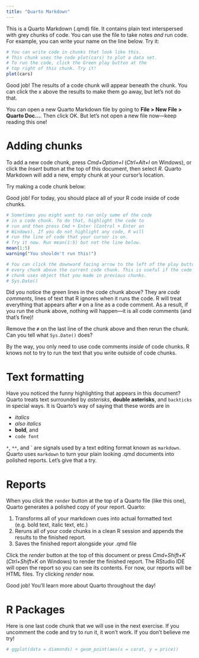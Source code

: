 ```yaml
---
title: "Quarto Markdown"
---
```


This is a Quarto Markdown (.qmd) file. It contains plain text interspersed with grey chunks of code. You can use the file to take notes _and_ run code. For example, you can write your name on the line below. Try it: 



```r
# You can write code in chunks that look like this.
# This chunk uses the code plot(cars) to plot a data set.
# To run the code, click the Green play button at the
# top right of this chunk. Try it!
plot(cars)
```

Good job! The results of a code chunk will appear beneath the chunk. You can click the x above the results to make them go away, but let's not do that.

You can open a new Quarto Markdown file by going to **File > New File > Quarto Doc...**. Then click OK. But let's not open a new file now—keep reading this one! 

# Adding chunks

To add a new code chunk, press *Cmd+Option+I* (*Ctrl+Alt+I* on Windows), or click the *Insert* button at the top of this document, then select *R*. Quarto Markdown will add a new, empty chunk at your cursor's location.

Try making a code chunk below:



Good job! For today, you should place all of your R code inside of code chunks.

```r
# Sometimes you might want to run only some of the code 
# in a code chunk. To do that, highlight the code to 
# run and then press Cmd + Enter (Control + Enter on 
# Windows). If you do not highlight any code, R will 
# run the line of code that your cursor is on.
# Try it now. Run mean(1:5) but not the line below.
mean(1:5)
warning("You shouldn't run this!")
```

```r
# You can click the downward facing arrow to the left of the play button to run
# every chunk above the current code chunk. This is useful if the code in your
# chunk uses object that you made in previous chunks.
# Sys.Date()
```

Did you notice the green lines in the code chunk above? They are *code comments*, lines of text that R ignores when it runs the code. R will treat everything that appears after `#` on a line as a code comment. As a result, if you run the chunk above, nothing will happen—it is all code comments (and that's fine)!

Remove the `#` on the last line of the chunk above and then rerun the chunk. Can you tell what `Sys.Date()` does?

By the way, you only need to use code comments _inside_ of code chunks. R knows not to try to run the text that you write outside of code chunks.

# Text formatting

Have you noticed the funny highlighting that appears in this document? Quarto treats text surrounded by *asterisks*, **double asterisks**, and `backticks` in special ways. It is Quarto's way of saying that these words are in

- _italics_
- *also italics*
- **bold**, and
- `code font`

`*`, `**`, and \` are signals used by a text editing format known as `markdown`. Quarto uses `markdown` to turn your plain looking .qmd documents into polished reports. Let's give that a try.

# Reports

When you click the `render` button at the top of a Quarto file (like this one), Quarto generates a polished copy of your report. Quarto:

1. Transforms all of your markdown cues into actual formatted text (e.g. bold text, italic text, etc.)
2. Reruns all of your code chunks in a clean R session and appends the results to the finished report.
3. Saves the finished report alongside your .qmd file

Click the *render* button at the top of this document or press *Cmd+Shift+K* (*Ctrl+Shift+K* on Windows) to render the finished report. The RStudio IDE will open the report so you can see its contents. For now, our reports will be HTML files. Try clicking *render* now.

Good job! You'll learn more about Quarto throughout the day!

# R Packages

Here is one last code chunk that we will use in the next exercise. If you uncomment the code and try to run it, it won't work. If you don't believe me try!


```r
# ggplot(data = diamonds) + geom_point(aes(x = carat, y = price))
```